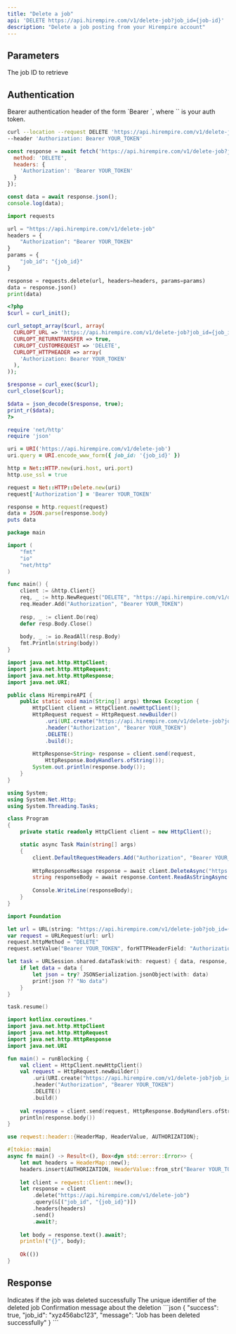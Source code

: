 ```yaml
---
title: "Delete a job"
api: 'DELETE https://api.hirempire.com/v1/delete-job?job_id={job-id}'
description: "Delete a job posting from your Hirempire account"
---
```


## Parameters

<ParamField query="job_id" type="string" required placeholder="Enter job ID">
  The job ID to retrieve
</ParamField>


## Authentication

<ResponseField name="Authorization" type="string" required>
Bearer authentication header of the form `Bearer <token>`, where `<token>` is your auth token. 
</ResponseField>

<RequestExample>

```bash cURL
curl --location --request DELETE 'https://api.hirempire.com/v1/delete-job?job_id={job_id}' \
--header 'Authorization: Bearer YOUR_TOKEN'
```

```javascript JavaScript
const response = await fetch('https://api.hirempire.com/v1/delete-job?job_id={job_id}', {
  method: 'DELETE',
  headers: {
    'Authorization': 'Bearer YOUR_TOKEN'
  }
});

const data = await response.json();
console.log(data);
```

```python Python
import requests

url = "https://api.hirempire.com/v1/delete-job"
headers = {
    "Authorization": "Bearer YOUR_TOKEN"
}
params = {
    "job_id": "{job_id}"
}

response = requests.delete(url, headers=headers, params=params)
data = response.json()
print(data)
```

```php PHP
<?php
$curl = curl_init();

curl_setopt_array($curl, array(
  CURLOPT_URL => 'https://api.hirempire.com/v1/delete-job?job_id={job_id}',
  CURLOPT_RETURNTRANSFER => true,
  CURLOPT_CUSTOMREQUEST => 'DELETE',
  CURLOPT_HTTPHEADER => array(
    'Authorization: Bearer YOUR_TOKEN'
  ),
));

$response = curl_exec($curl);
curl_close($curl);

$data = json_decode($response, true);
print_r($data);
?>
```

```ruby Ruby
require 'net/http'
require 'json'

uri = URI('https://api.hirempire.com/v1/delete-job')
uri.query = URI.encode_www_form({ job_id: '{job_id}' })

http = Net::HTTP.new(uri.host, uri.port)
http.use_ssl = true

request = Net::HTTP::Delete.new(uri)
request['Authorization'] = 'Bearer YOUR_TOKEN'

response = http.request(request)
data = JSON.parse(response.body)
puts data
```

```go Go
package main

import (
    "fmt"
    "io"
    "net/http"
)

func main() {
    client := &http.Client{}
    req, _ := http.NewRequest("DELETE", "https://api.hirempire.com/v1/delete-job?job_id={job_id}", nil)
    req.Header.Add("Authorization", "Bearer YOUR_TOKEN")
    
    resp, _ := client.Do(req)
    defer resp.Body.Close()
    
    body, _ := io.ReadAll(resp.Body)
    fmt.Println(string(body))
}
```

```java Java
import java.net.http.HttpClient;
import java.net.http.HttpRequest;
import java.net.http.HttpResponse;
import java.net.URI;

public class HirempireAPI {
    public static void main(String[] args) throws Exception {
        HttpClient client = HttpClient.newHttpClient();
        HttpRequest request = HttpRequest.newBuilder()
            .uri(URI.create("https://api.hirempire.com/v1/delete-job?job_id={job_id}"))
            .header("Authorization", "Bearer YOUR_TOKEN")
            .DELETE()
            .build();
            
        HttpResponse<String> response = client.send(request, 
            HttpResponse.BodyHandlers.ofString());
        System.out.println(response.body());
    }
}
```

```csharp C#
using System;
using System.Net.Http;
using System.Threading.Tasks;

class Program
{
    private static readonly HttpClient client = new HttpClient();

    static async Task Main(string[] args)
    {
        client.DefaultRequestHeaders.Add("Authorization", "Bearer YOUR_TOKEN");
        
        HttpResponseMessage response = await client.DeleteAsync("https://api.hirempire.com/v1/delete-job?job_id={job_id}");
        string responseBody = await response.Content.ReadAsStringAsync();
        
        Console.WriteLine(responseBody);
    }
}
```

```swift Swift
import Foundation

let url = URL(string: "https://api.hirempire.com/v1/delete-job?job_id={job_id}")!
var request = URLRequest(url: url)
request.httpMethod = "DELETE"
request.setValue("Bearer YOUR_TOKEN", forHTTPHeaderField: "Authorization")

let task = URLSession.shared.dataTask(with: request) { data, response, error in
    if let data = data {
        let json = try? JSONSerialization.jsonObject(with: data)
        print(json ?? "No data")
    }
}

task.resume()
```

```kotlin Kotlin
import kotlinx.coroutines.*
import java.net.http.HttpClient
import java.net.http.HttpRequest
import java.net.http.HttpResponse
import java.net.URI

fun main() = runBlocking {
    val client = HttpClient.newHttpClient()
    val request = HttpRequest.newBuilder()
        .uri(URI.create("https://api.hirempire.com/v1/delete-job?job_id={job_id}"))
        .header("Authorization", "Bearer YOUR_TOKEN")
        .DELETE()
        .build()
        
    val response = client.send(request, HttpResponse.BodyHandlers.ofString())
    println(response.body())
}
```

```rust Rust
use reqwest::header::{HeaderMap, HeaderValue, AUTHORIZATION};

#[tokio::main]
async fn main() -> Result<(), Box<dyn std::error::Error>> {
    let mut headers = HeaderMap::new();
    headers.insert(AUTHORIZATION, HeaderValue::from_str("Bearer YOUR_TOKEN")?);
    
    let client = reqwest::Client::new();
    let response = client
        .delete("https://api.hirempire.com/v1/delete-job")
        .query(&[("job_id", "{job_id}")])
        .headers(headers)
        .send()
        .await?;
        
    let body = response.text().await?;
    println!("{}", body);
    
    Ok(())
}
```

</RequestExample>





## Response

<ResponseField name="success" type="boolean">
Indicates if the job was deleted successfully
</ResponseField>

<ResponseField name="job_id" type="string">
The unique identifier of the deleted job
</ResponseField>

<ResponseField name="message" type="string">
Confirmation message about the deletion
</ResponseField>

<ResponseExample>
```json
{
  "success": true,
  "job_id": "xyz456abc123",
  "message": "Job has been deleted successfully"
}
```
</ResponseExample>